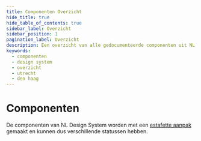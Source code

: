 ```yaml
---
title: Componenten Overzicht
hide_title: true
hide_table_of_contents: true
sidebar_label: Overzicht
sidebar_position: 1
pagination_label: Overzicht
description: Een overzicht van alle gedocumenteerde componenten uit NL Design System
keywords:
  - componenten
  - design system
  - overzicht
  - utrecht
  - den haag
---
```



# Componenten

De componenten van NL Design System worden met een [estafette aanpak](componenten/estafettemodel) gemaakt en kunnen dus verschillende statussen hebben.

<ComponentOverview headingLevel={2} />
